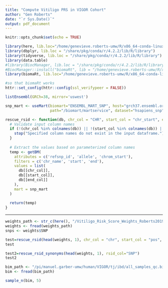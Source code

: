 ```yaml
---
title: "Compute Vitiligo PRS in VIGOR Cohort"
author: "Gen Roberts"
date: "`r Sys.Date()`"
output: pdf_document
---
```


```r
knitr::opts_chunk$set(echo = TRUE)
```

```r
library(here, lib.loc="/home/genevieve.roberts-umw/R/x86_64-conda-linux-gnu-library/4.2")
library(dbplyr, lib.loc = "/share/pkg/conda/r/4.2.2/lib/R/library")
library(tidyverse, lib.loc = "/share/pkg/conda/r/4.2.2/lib/R/library")
library(data.table)
#library(BiocManager, lib.loc = "/share/pkg/conda/r/4.2.2/lib/R/library")
#BiocManager::install("biomaRt", lib = "/home/genevieve.roberts-umw/R/x86_64-conda-linux-gnu-library/4.2")
library(biomaRt, lib.loc="/home/genevieve.roberts-umw/R/x86_64-conda-linux-gnu-library/4.2")

#so that biomaRt works
httr::set_config(httr::config(ssl_verifypeer = FALSE))
```


```r
listEnsembl(GRCh=38, mirror='uswest')
```

```r
snp_mart <- useMart(biomart="ENSEMBL_MART_SNP", host="grch37.ensembl.org",
                    path="/biomart/martservice", dataset="hsapiens_snp")
```

```r
rescue_rsid <- function(db, chr_col = "CHR", start_col = "chr_start", end_col = "chr_end") {
  # Validate input column names
  if (!(chr_col %in% colnames(db)) || !(start_col %in% colnames(db)) || !(end_col %in% colnames(db))) {
    stop("Specified column names do not exist in the input dataframe.")
  }
  
  # Extract the values based on parameterized column names
  temp <- getBM(
    attributes = c('refsnp_id', 'allele', 'chrom_start'), 
    filters = c('chr_name', 'start', 'end'), 
    values = list(
      db[[chr_col]], 
      db[[start_col]], 
      db[[end_col]]
    ), 
    mart = snp_mart
  )
  
  return(temp)
}
```




---------------------------------



```r
weights_path <- str_c(here(), "/Vitiligo_Risk_Score_Weights_Roberts2019.csv")
weights <- fread(weights_path)
snps <- weights$SNP
```

```r
test=rescue_rsid(head(weights, 1), chr_col = "chr", start_col = "pos", end_col = "pos")
test
```


```r
test2=rescue_rsid_synonyms(head(weights, 1), rsid_col="SNP")
test2
```








```r
bim_path <- "/pi/manuel.garber-umw/human/VIGOR/tj/ibd/all_samples_qc.bim"
bim <- fread(bim_path)
```

```r
sample_n(bim, 5)
```

